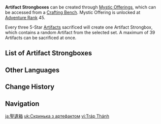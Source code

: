 {{Terminology Infobox
|image        = Artifact Strongbox Menu.png
|type         = Reliquary
|type2        = Game Systems
}}
'''Artifact Strongboxes''' can be created through [[Mystic Offering]]s, which can be accessed from a [[Crafting Bench]]. Mystic Offering is unlocked at [[Adventure Rank]] 45.

Every three 5-Star [[Artifacts]] sacrificed will create one Artifact Strongbox, which contains a random Artifact from the selected set. A maximum of 39 Artifacts can be sacrificed at once.

==List of Artifact Strongboxes==
{{Items by Category List|Artifact Strongboxes|resultsheader=There are %PAGES% Artifact Strongboxes that can be created:}}

==Other Languages==
{{Other Languages
|en      = Artifact Strongbox
|zhs     = 圣匣
|zhs_rm  = Shèngxiá
|zht     = 聖匣
|zht_rm  = Shèngxiá
|zh_tl   = Sacred Box
|ja      = 聖遺箱
|ja_rm   = Seiisou{{Assumed}}
|ja_tl   = Holy Box
|ko      = 신성한 상자
|ko_tl   = Holy Box
|es      = Relicario
|es_tl   = Reliquary
|fr      = Reliquaire
|fr_tl   = Reliquary
|ru      = Реликварий
|ru_tl   = Reliquary
|th      = Artifact Strongbox
|vi      = Tráp Thánh
|vi_tl   = 
|de      = Reliquiar
|de_tl   = Reliquary
|id      = Kotak Artefak
|id_tl   = Artifact Box
|pt      = Relicário
|pt_tl   = Reliquary
|tr      = Yadigar Kasası
|tr_tl   = 
|it      = Baule sacro
|it_tl   = Sacred Trunk
}}

==Change History==
{{Change History|2.0}}

==Navigation==
{{Artifact Navbox}}

[[Category:Artifact Strongboxes| ]]

[[ja:聖遺箱]]
[[uk:Скринька з артефактом]]
[[vi:Tráp Thánh]]